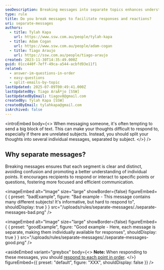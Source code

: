 ```yaml
---
seoDescription: Breaking messages into separate topics enhances understanding and encourages focused responses/reactions by clarifying individual points.
type: rule
title: Do you break messages to facilitate responses and reactions?
uri: separate-messages
authors:
  - title: Tylah Kapa
    url: https://www.ssw.com.au/people/tylah-kapa
  - title: Adam Cogan
    url: https://www.ssw.com.au/people/adam-cogan
  - title: Tiago Araujo
    url: https://ssw.com.au/people/tiago-araujo
created: 2023-11-30T14:35:49.000Z
guid: 01cc440f-7eff-49ca-a544-acbfd93e11f1
related:
  - answer-im-questions-in-order
  - easy-questions
  - split-emails-by-topic
lastUpdated: 2025-07-09T00:49:41.000Z
lastUpdatedBy: Tiago AraÃºjo [SSW]
lastUpdatedByEmail: tiagov8@gmail.com
createdBy: Tylah Kapa [SSW]
createdByEmail: tylahkapa@gmail.com
isArchived: false
---
```


<introEmbed
  body={<>
When messaging someone, it's often tempting to send a big block of text. This can make your thoughts difficult to respond to, especially if there are unrelated subjects. Instead, you should split your thoughts into several individual messages, separated by subject.
  </>}
/>
## Why separate messages?

Breaking messages ensures that each segment is clear and distinct, avoiding confusion and promoting a better understanding of individual points. It encourages recipients to respond or interact to specific points or questions, fostering more focused and efficient communication.

<imageEmbed
  alt="Image"
  size="large"
  showBorder={false}
  figureEmbed={ {
    preset: "badExample",
    figure: "Bad example - This message contains many different subjects! It's informative, but hard to respond to",
    shouldDisplay: true
  } }
  src="/uploads/rules/separate-messages/./separate-messages-bad.png"
/>

<imageEmbed
  alt="Image"
  size="large"
  showBorder={false}
  figureEmbed={ {
    preset: "goodExample",
    figure: "Good example - Here, each message is separate, making them individually available for responses",
    shouldDisplay: true
  } }
  src="/uploads/rules/separate-messages/./separate-messages-good.png"
/>

<asideEmbed
  variant="greybox"
  body={<>
    **Note:** When responding to these messages, you should [respond to each point in order](/answer-im-questions-in-order).
  </>}
  figureEmbed={{
    preset: "default",
    figure: "XXX",
    shouldDisplay: false
  }}
/>
